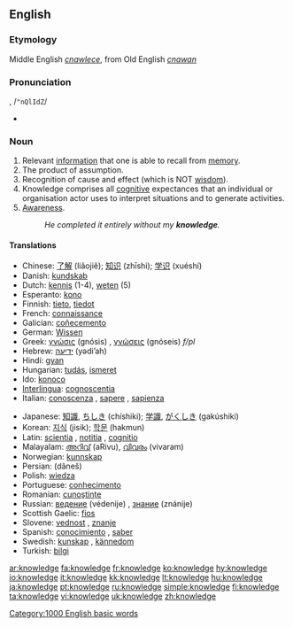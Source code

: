 ==English==

{{rank|living|view|although|533|knowledge|hath|table|daughter}}

===Etymology===
Middle English ''[[cnawlece]]'', from Old English ''[[cnawan]]''

===Pronunciation===
{{IPA|/ˈnɒlɪdʒ/}}, /<tt>"nQlIdZ</tt>/
*{{audio|en-us-knowledge.ogg|Audio (US)}}

===Noun===
{{en-noun|-}}

#Relevant [[information]] that one is able to recall from [[memory]].
#The product of assumption.
#Recognition of cause and effect (which is NOT [[wisdom]]).
#Knowledge comprises all [[cognitive]] expectances that an individual or organisation actor uses to interpret situations and to generate activities.
#[[awareness|Awareness]].
#:''He completed it entirely without my '''knowledge'''.''

====Translations====
{{top}}
*Chinese: [[了解]] (liǎojiě); [[知识]] (zhīshi); [[学识]] (xuéshí)
*Danish: [[kundskab]]
*Dutch: [[kennis]] (1-4), [[weten]] (5)
*Esperanto: [[kono]]
*Finnish: [[tieto]], [[tiedot]]
*French: [[connaissance]] {{f}}
*Galician: [[coñecemento]] {{m}}
*German: [[Wissen]] {{n}}
*Greek: [[γνώσις]] (gnósis) {{f}}, [[γνώσεις]] (gnóseis) ''f/pl''
*Hebrew: [[ידיעה]] (yədi’ah) {{f}}
*Hindi: [[gyan]]
*Hungarian: [[tudás]], [[ismeret]]
*Ido: [[konoco]]
*[[Interlingua]]: [[cognoscentia]]
*Italian: [[conoscenza]] {{f}}, [[sapere]] {{m}}, [[sapienza]] {{f}}
{{mid}}
*Japanese: [[知識]], [[ちしき]] (chíshiki); [[学識]], [[がくしき]] (gakúshiki)
*Korean: [[지식]] (jisik); [[학문]] (hakmun)
*Latin: [[scientia]] {{f}}, [[notitia]] {{f}}, [[cognitio]] {{f}}
*Malayalam: [[അറിവ്]] (aRivu), [[വിവരം]] (vivaram)
*Norwegian: [[kunnskap]]
*Persian: {{FAchar|[[دانش]]}} (dâneš)
*Polish: [[wiedza]] {{f}}
*Portuguese: [[conhecimento]] {{m}}
*Romanian: [[cunoştinţe]] {{f}}
*Russian: [[ведение]] (védenije) {{n}}, [[знание]] (znánije) {{n}}
*Scottish Gaelic: [[fios]] {{m}}
*Slovene: [[vednost]] {{f}}, [[znanje]] {{n}}
*Spanish: [[conocimiento]] {{m}}, [[saber]] {{m}}
*Swedish: [[kunskap]] {{c}}, [[kännedom]] {{c}}
*Turkish: [[bilgi]] {{n}}
{{bottom}}

[[Category:1000 English basic words]]

[[ar:knowledge]]
[[fa:knowledge]]
[[fr:knowledge]]
[[ko:knowledge]]
[[hy:knowledge]]
[[io:knowledge]]
[[it:knowledge]]
[[kk:knowledge]]
[[lt:knowledge]]
[[hu:knowledge]]
[[ja:knowledge]]
[[pt:knowledge]]
[[ru:knowledge]]
[[simple:knowledge]]
[[fi:knowledge]]
[[ta:knowledge]]
[[vi:knowledge]]
[[uk:knowledge]]
[[zh:knowledge]]